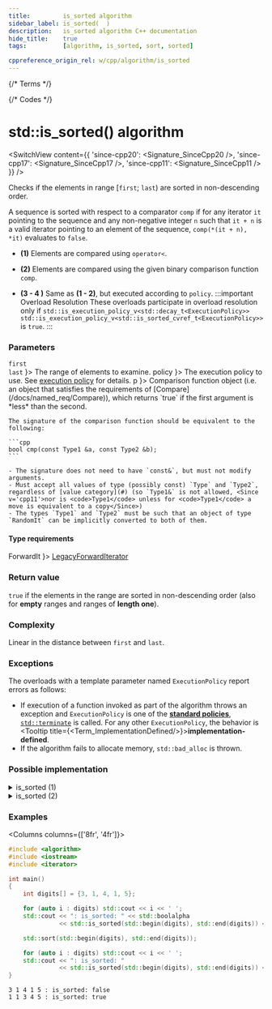 ```yaml
---
title:         is_sorted algorithm
sidebar_label: is_sorted(  )
description:   is_sorted algorithm C++ documentation
hide_title:    true
tags:          [algorithm, is_sorted, sort, sorted]

cppreference_origin_rel: w/cpp/algorithm/is_sorted
---
```



{/* Terms */}


{/* Codes */}


# std::is_sorted() algorithm

<SwitchView content={{
  'since-cpp20': <Signature_SinceCpp20 />,
  'since-cpp17': <Signature_SinceCpp17 />,
  'since-cpp11': <Signature_SinceCpp11 />
}} />

Checks if the elements in range [`first`; `last`) are sorted in non-descending order.

A sequence is sorted with respect to a comparator `comp` if for any iterator `it` pointing to the sequence and any non-negative integer `n` such that `it + n` is a valid iterator pointing to an element of the sequence, `comp(*(it + n), *it)` evaluates to `false`.

- **(1)** Elements are compared using `operator<`.

- **(2)** Elements are compared using the given binary comparison function `comp`.

- **(3 - 4 )** Same as **(1 - 2)**, but executed according to `policy`.
	:::important Overload Resolution
	These overloads participate in overload resolution only if
	<Until v='cpp20'> <code>std::is_execution_policy_v&lt;std::decay_t&lt;ExecutionPolicy&gt;&gt;</code> </Until> <Since v='cpp20'> <code>std::is_execution_policy_v&lt;std::is_sorted_cvref_t&lt;ExecutionPolicy&gt;&gt;</code> </Since> is <code>true</code>.
	:::

### Parameters

<SymbolTable>
  <Symbol none noLink name={ <> <code>first</code> <br/> <code>last</code> </> }>
    The range of elements to examine.
  </Symbol>
  <Symbol none noLink name={ <code>policy</code> }>
    The execution policy to use. See <a href="#">execution policy</a> for details.
  </Symbol>
  <Symbol none noLink name={ <code>p</code> }>
    Comparison function object (i.e. an object that satisfies the requirements of [Compare](/docs/named_req/Compare)),
    which returns `true` if the first argument is *less* than the second.

    The signature of the comparison function should be equivalent to the following:

    ```cpp
    bool cmp(const Type1 &a, const Type2 &b);
    ```
    
    - The signature does not need to have `const&`, but must not modify arguments.
    - Must accept all values of type (possibly const) `Type` and `Type2`, regardless of [value category](#) (so `Type1&` is not allowed, <Since v='cpp11'>nor is <code>Type1</code> unless for <code>Type1</code> a move is equivalent to a copy</Since>)
    - The types `Type1` and `Type2` must be such that an object of type `RandomIt` can be implicitly converted to both of them.
  </Symbol>
</SymbolTable>

#### Type requirements

<SymbolTable>
  <Symbol none noLink name={ <code>ForwardIt</code> }>
    <a href="/docs/named_req/LegacyForwardIterator">LegacyForwardIterator</a>
  </Symbol>
</SymbolTable>

### Return value

`true` if the elements in the range are sorted in non-descending order (also for **empty** ranges and ranges of **length one**).

### Complexity

Linear in the distance between `first` and `last`.

### Exceptions

The overloads with a template parameter named `ExecutionPolicy` report errors as follows:
- If execution of a function invoked as part of the algorithm throws an exception and `ExecutionPolicy` is one of the [**standard policies**](#), [`std::terminate`](#) is called.
	For any other `ExecutionPolicy`, the behavior is <Tooltip title={<Term_ImplementationDefined/>}>**implementation-defined**</Tooltip>.
- If the algorithm fails to allocate memory, `std::bad_alloc` is thrown.

### Possible implementation

<details>
<summary>is_sorted (1)</summary>

```cpp
template<class ForwardIt>
bool is_sorted(ForwardIt first, ForwardIt last)
{
    return std::is_sorted_until(first, last) == last;
}
```

</details>

<details>
<summary>is_sorted (2)</summary>

```cpp
template<class ForwardIt, class Compare>
bool is_sorted(ForwardIt first, ForwardIt last, Compare comp)
{
    return std::is_sorted_until(first, last, comp) == last;
}
```

</details>

### Examples

<Columns columns={['8fr', '4fr']}>
<div>

```cpp title='Main.cpp' showLineNumbers
#include <algorithm>
#include <iostream>
#include <iterator>

int main()
{
    int digits[] = {3, 1, 4, 1, 5};

    for (auto i : digits) std::cout << i << ' ';
    std::cout << ": is_sorted: " << std::boolalpha
              << std::is_sorted(std::begin(digits), std::end(digits)) << '\n';

    std::sort(std::begin(digits), std::end(digits));

    for (auto i : digits) std::cout << i << ' ';
    std::cout << ": is_sorted: "
              << std::is_sorted(std::begin(digits), std::end(digits)) << '\n';
}
```

</div>
<div>

```plaintext title="Output"
3 1 4 1 5 : is_sorted: false
1 1 3 4 5 : is_sorted: true
```

</div>
</Columns>
